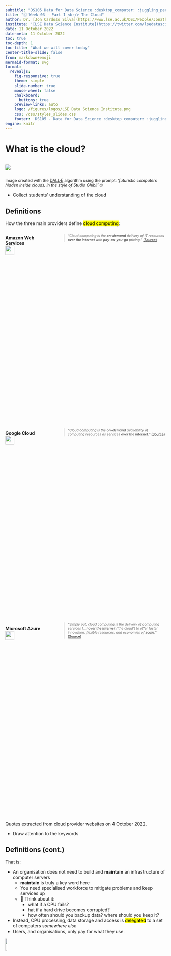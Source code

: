 ---
subtitle: "DS105 Data for Data Science :desktop_computer: :juggling_person:"
title: "🗓️ Week 03 - Part I <br/> The Cloud"
author: Dr. [Jon Cardoso Silva](https://www.lse.ac.uk/DSI/People/Jonathan-Cardoso-Silva)
institute: '[LSE Data Science Institute](https://twitter.com/lsedatascience)'
date: 11 October 2022
date-meta: 11 October 2022
toc: true
toc-depth: 1
toc-title: "What we will cover today"
center-title-slide: false
from: markdown+emoji
mermaid-format: svg
format:
  revealjs: 
    fig-responsive: true
    theme: simple
    slide-number: true
    mouse-wheel: false
    chalkboard: 
      buttons: true
    preview-links: auto
    logo: /figures/logos/LSE Data Science Institute.png
    css: /css/styles_slides.css
    footer: 'DS105 - Data for Data Science :desktop_computer: :juggling_person:'
engine: knitr
---

# What is the cloud? {.smaller background-color="#FBF7E8"}

::: columns

::: {.column width="50%"}
![](/figures/week03/edited_dalee_futuristic_computers_hidden_inside_clouds_in_the_style_of_Studio_Ghibli.png)
:::


::: {.column width="50%"}
:::

:::

::: footer

::: {style="font-size:0.90em;"}
Image created with the [DALL·E](https://openai.com/blog/dall-e/) algorithm using the prompt: *'futuristic computers hidden inside clouds, in the style of Studio Ghibli'* 🤓
:::

:::

::: notes
- Collect students' understanding of the cloud
:::

## Definitions {.smaller}

How the three main providers define <mark>cloud computing</mark>:

::: columns

::: {.column width=30%}

::: {.fragment fragment-index=1}
::: {style="min-height:15vh;display:block;"}
**Amazon Web Services**
<br/>
![](/figures/logos/Amazon_Web_Services_Logo.svg){width="2em"} 
:::
:::

::: {.fragment fragment-index=2}
::: {style="min-height:15vh;display:block;"}
**Google Cloud**
<br/>
![](/figures/logos/google_cloud-icon.svg){width="2em"} 
:::
:::

::: {.fragment fragment-index=3}
::: {style="min-height:15vh;display:block;"}
**Microsoft Azure**
<br/>
![](/figures/logos/azure-icon-svgrepo-com.svg){width="2em"} 
:::
:::

:::

::: {.column width=70%}

::: {.fragment fragment-index=1}
::: {style="min-height:15vh;display:block;font-size:0.75em;"}

<blockquote>
_"Cloud computing is the **on-demand** delivery of IT resources **over the Internet** with **pay-as-you-go** pricing."_ [(Source)](https://aws.amazon.com/what-is-cloud-computing/)

<!-- Instead of buying, owning, and maintaining physical data centers and servers, you can access technology services [...] on an as-needed basis [...]. -->
</blockquote>

:::
:::

::: {.fragment fragment-index=2}
::: {style="min-height:15vh;display:block;font-size:0.75em;"}
<blockquote>
_"Cloud computing is the **on-demand** availability of computing resources as services **over the internet**."_ [(Source)](https://cloud.google.com/learn/what-is-cloud-computing)

<!-- It eliminates the need for enterprises to procure, configure, or manage resources themselves, and they only pay for what they use. -->
</blockquote>
:::
:::

::: {.fragment fragment-index=3}
::: {style="min-height:15vh;display:block;font-size:0.75em;"}
<blockquote>
_"Simply put, cloud computing is the delivery of computing services [...] **over the Internet** ('the cloud') to offer faster innovation, flexible resources, and economies of **scale**."_ [(Source)](https://azure.microsoft.com/en-us/resources/cloud-computing-dictionary/what-is-cloud-computing/)

<!-- You typically pay only for cloud services you use, helping you lower your operating costs, run your infrastructure more efficiently, and scale as your business needs change. -->
</blockquote>
:::
:::

:::

:::

::: footer
Quotes extracted from cloud provider websites on 4 October 2022.
:::

::: notes
- Draw attention to the keywords
:::

## Definitions (cont.) {.smaller}

That is:

::: incremental
- An organisation does not need to build and **maintain** an infrastructure of computer servers
    - **maintain** is truly a key word here
    - You need specialised workforce to mitigate problems and keep services up
    - 🤔 Think about it: 
        - what if a CPU fails? 
        - hat if a hard drive becomes corrupted? 
        - how often should you backup data? where should you keep it?
- Instead, CPU processing, data storage and access is <mark>delegated</mark> to a set of computers _somewhere else_
- Users, and organisations, only pay for what they use.
:::

![](/figures/week03/edited_dalee_futuristic_computers_hidden_inside_clouds_in_the_style_of_Studio_Ghibli.png){.absolute width="10%" right="0%" top="0%"}